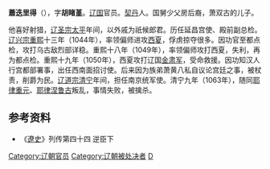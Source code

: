 '''蕭迭里得'''（{{bd|？||1063年|catIdx=Xiao}}），字'''胡睹堇'''。[[辽国|辽国]]官员。[[契丹|契丹]]人。国舅少父房后裔，萧双古的儿子。    

他喜好射猎，[[辽圣宗|辽圣宗]][[太平_(辽朝)|太平]]年间，以外戚为祇候郎君。历任延昌宫使、殿前副总检。[[辽兴宗|辽兴宗]][[重熙|重熙]]十三年（1044年），率领偏师进攻[[西夏|西夏]]，俘虏掠夺很多。因功官至都点检，攻打乌古敌烈部详稳。重熙十八年（1049年），率领偏师攻打西夏，失利，再为都点检。重熙十九年（1050年），西夏攻打辽国[[金肃军|金肃军]]，受命救援。因功知汉人行宫都部署事，出任西南面招讨使。后来因为族弟萧黄八私自议论宫廷之事，被杖责，削爵为民。[[辽道宗|辽道宗]][[清宁|清宁]]年间，担任南京统军使。清宁九年（1063年），随同[[耶律重元|耶律重元]]、[[耶律涅鲁古|耶律涅鲁古]]叛乱，事情失败，被擒杀。
== 参考资料 ==
*《[[遼史|遼史]]》列传第四十四 逆臣下
{{DEFAULTSORT:Xiao}}
[[Category:辽朝官员|Category:辽朝官员]]
[[Category:辽朝被处决者|Category:辽朝被处决者]]
[[Category:契丹萧氏|D]]